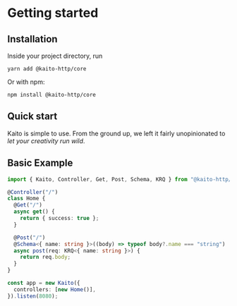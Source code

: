 # Getting started

## Installation

Inside your project directory, run

```
yarn add @kaito-http/core
```

Or with npm:

```
npm install @kaito-http/core
```

## Quick start

Kaito is simple to use. From the ground up, we left it fairly unopinionated to _let your creativity run wild_.

## Basic Example

```ts
import { Kaito, Controller, Get, Post, Schema, KRQ } from "@kaito-http/core";

@Controller("/")
class Home {
  @Get("/")
  async get() {
    return { success: true };
  }

  @Post("/")
  @Schema<{ name: string }>((body) => typeof body?.name === "string")
  async post(req: KRQ<{ name: string }>) {
    return req.body;
  }
}

const app = new Kaito({
  controllers: [new Home()],
}).listen(8080);
```
